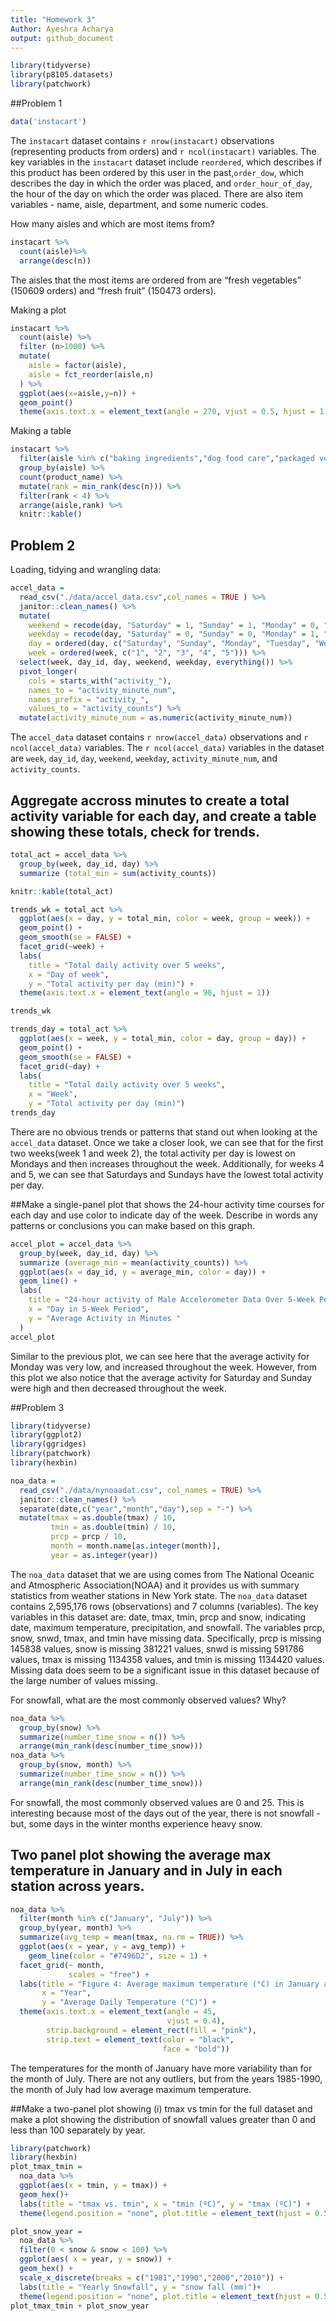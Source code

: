 ```yaml
---
title: "Homework 3"
Author: Ayeshra Acharya 
output: github_document
---
```


```r
library(tidyverse)
library(p8105.datasets)
library(patchwork)
```

##Problem 1 
```r
data('instacart')
```

The `instacart` dataset contains `r nrow(instacart)` observations (representing products from orders) and `r ncol(instacart)` variables. The key variables in the `instacart` dataset include `reordered`, which describes if this product has been ordered by this user in the past,`order_dow`, which describes the day in which the order was placed, and `order_hour_of_day`, the hour of the day on which the order was placed. There are also item variables - name, aisle, department, and some numeric codes. 

How many aisles and which are most items from?
```r
instacart %>%
  count(aisle)%>%
  arrange(desc(n))
```
The aisles that the most items are ordered from are "fresh vegetables" (150609 orders) and "fresh fruit" (150473 orders).

Making a plot 
```r
instacart %>%
  count(aisle) %>%
  filter (n>1000) %>%
  mutate(
    aisle = factor(aisle),
    aisle = fct_reorder(aisle,n)
  ) %>%
  ggplot(aes(x=aisle,y=n)) +
  geom_point()
  theme(axis.text.x = element_text(angle = 270, vjust = 0.5, hjust = 1 ))
```
Making a table 
```r
instacart %>% 
  filter(aisle %in% c("baking ingredients","dog food care","packaged vegetables fruits")) %>%
  group_by(aisle) %>%
  count(product_name) %>%
  mutate(rank = min_rank(desc(n))) %>%
  filter(rank < 4) %>%
  arrange(aisle,rank) %>%
  knitr::kable()
```

## Problem 2
Loading, tidying and wrangling data: 
```r
accel_data = 
  read_csv("./data/accel_data.csv",col_names = TRUE ) %>%
  janitor::clean_names() %>%
  mutate(
    weekend = recode(day, "Saturday" = 1, "Sunday" = 1, "Monday" = 0, "Tuesday" = 0, "Wednesday" = 0, "Thursday" = 0, "Friday" = 0),
    weekday = recode(day, "Saturday" = 0, "Sunday" = 0, "Monday" = 1, "Tuesday" = 1, "Wednesday" = 1, "Thursday" = 1, "Friday" = 1),
    day = ordered(day, c("Saturday", "Sunday", "Monday", "Tuesday", "Wednesday", "Thursday", "Friday")),
    week = ordered(week, c("1", "2", "3", "4", "5"))) %>% 
  select(week, day_id, day, weekend, weekday, everything()) %>% 
  pivot_longer(
    cols = starts_with("activity_"),
    names_to = "activity_minute_num",
    names_prefix = "activity_",
    values_to = "activity_counts") %>% 
  mutate(activity_minute_num = as.numeric(activity_minute_num))
```
The `accel_data` dataset contains `r nrow(accel_data)` observations and `r ncol(accel_data)` variables. The `r ncol(accel_data)` variables in the dataset are `week`, `day_id`, `day`, `weekend`, `weekday`, `activity_minute_num`, and `activity_counts`.

## Aggregate accross minutes to create a total activity variable for each day, and create a table showing these totals, check for trends. 
```r
total_act = accel_data %>% 
  group_by(week, day_id, day) %>% 
  summarize (total_min = sum(activity_counts))

knitr::kable(total_act)

trends_wk = total_act %>% 
  ggplot(aes(x = day, y = total_min, color = week, group = week)) + 
  geom_point() +
  geom_smooth(se = FALSE) +
  facet_grid(~week) +
  labs(
    title = "Total daily activity over 5 weeks",
    x = "Day of week",
    y = "Total activity per day (min)") +
  theme(axis.text.x = element_text(angle = 90, hjust = 1))

trends_wk

trends_day = total_act %>% 
  ggplot(aes(x = week, y = total_min, color = day, group = day)) + 
  geom_point() +
  geom_smooth(se = FALSE) +
  facet_grid(~day) +
  labs(
    title = "Total daily activity over 5 weeks",
    x = "Week",
    y = "Total activity per day (min)") 
trends_day
```
There are no obvious trends or patterns that stand out when looking at the `accel_data` dataset. Once we take a closer look, we can see that for the first two weeks(week 1 and week 2), the total activity per day is lowest on Mondays and then increases throughout the week. Additionally, for weeks 4 and 5, we can see that Saturdays and Sundays have the lowest total activity per day. 

##Make a single-panel plot that shows the 24-hour activity time courses for each day and use color to indicate day of the week. Describe in words any patterns or conclusions you can make based on this graph.

```r
accel_plot = accel_data %>% 
  group_by(week, day_id, day) %>% 
  summarize (average_min = mean(activity_counts)) %>% 
  ggplot(aes(x = day_id, y = average_min, color = day)) +
  geom_line() +
  labs(
    title = "24-hour activity of Male Accelerometer Data Over 5-Week Period",
    x = "Day in 5-Week Period",
    y = "Average Activity in Minutes "
  )
accel_plot
```
Similar to the previous plot, we can see here that the average activity for Monday was very low, and increased throughout the week. However, from this plot we also notice that the average activity for Saturday and Sunday were high and then decreased throughout the week. 

##Problem 3 
```r
library(tidyverse)
library(ggplot2)
library(ggridges)
library(patchwork)
library(hexbin)
```


```r
noa_data = 
  read_csv("./data/nynoaadat.csv", col_names = TRUE) %>%
  janitor::clean_names() %>%
  separate(date,c("year","month","day"),sep = "-") %>% 
  mutate(tmax = as.double(tmax) / 10, 
         tmin = as.double(tmin) / 10, 
         prcp = prcp / 10,
         month = month.name[as.integer(month)], 
         year = as.integer(year))
```
The `noa_data` dataset that we are using comes from The National Oceanic and Atmospheric Association(NOAA) and it provides us with summary statistics from weather stations in New York state. The `noa_data` dataset contains 2,595,176 rows (observations) and 7 columns (variables). The key variables in this dataset are: date, tmax, tmin, prcp and snow, indicating date, maximum temperature, precipitation, and snowfall. The variables prcp, snow, snwd, tmax, and tmin have missing data. Specifically, prcp is missing 145838 values, snow is missing 381221 values, snwd is missing 591786 values, tmax is missing 1134358 values, and tmin is missing 1134420 values. Missing data does seem to be a significant issue in this dataset because of the large number of values missing. 

For snowfall, what are the most commonly observed values? Why?
```r
noa_data %>% 
  group_by(snow) %>% 
  summarize(number_time_snow = n()) %>% 
  arrange(min_rank(desc(number_time_snow)))
noa_data %>% 
  group_by(snow, month) %>% 
  summarize(number_time_snow = n()) %>% 
  arrange(min_rank(desc(number_time_snow)))
```
For snowfall, the most commonly observed values are 0 and 25. This is interesting because most of the days out of the year, there is not snowfall - but, some days in the winter months experience heavy snow. 

## Two panel plot showing the average max temperature in January and in July in each station across years. 
```r
noa_data %>% 
  filter(month %in% c("January", "July")) %>% 
  group_by(year, month) %>% 
  summarize(avg_temp = mean(tmax, na.rm = TRUE)) %>% 
  ggplot(aes(x = year, y = avg_temp)) + 
    geom_line(color = "#7496D2", size = 1) + 
  facet_grid(~ month, 
             scales = "free") + 
  labs(title = "Figure 4: Average maximum temperature (°C) in January and July, 1981-2010", 
       x = "Year", 
       y = "Average Daily Temperature (°C)") +
  theme(axis.text.x = element_text(angle = 45,
                                   vjust = 0.4), 
        strip.background = element_rect(fill = "pink"), 
        strip.text = element_text(color = "black", 
                                  face = "bold"))
```
The temperatures for the month of January have more variability than for the month of July. There are not any outliers, but from the years 1985-1990, the month of July had low average maximum temperature.

##Make a two-panel plot showing (i) tmax vs tmin for the full dataset and  make a plot showing the distribution of snowfall values greater than 0 and less than 100 separately by year.
```r
library(patchwork)
library(hexbin)
plot_tmax_tmin =
  noa_data %>% 
  ggplot(aes(x = tmin, y = tmax)) +
  geom_hex()+
  labs(title = "tmax vs. tmin", x = "tmin (ºC)", y = "tmax (ºC)") +
  theme(legend.position = "none", plot.title = element_text(hjust = 0.5))

plot_snow_year = 
  noa_data %>% 
  filter(0 < snow & snow < 100) %>%
  ggplot(aes( x = year, y = snow)) +
  geom_hex() + 
  scale_x_discrete(breaks = c("1981","1990","2000","2010")) +
  labs(title = "Yearly Snowfall", y = "snow fall (mm)")+
  theme(legend.position = "none", plot.title = element_text(hjust = 0.5))
plot_tmax_tmin + plot_snow_year
```


